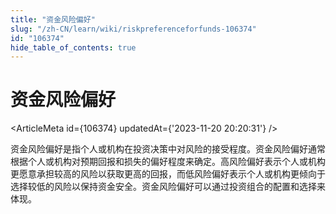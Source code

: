 ```yaml
---
title: "资金风险偏好"
slug: "/zh-CN/learn/wiki/riskpreferenceforfunds-106374"
id: "106374"
hide_table_of_contents: true
---
```



<Breadcrumbs current="资金风险偏好" />

# 资金风险偏好

<ArticleMeta id={106374} updatedAt={'2023-11-20 20:20:31'} />
<div className='border-solid border-b border-t-0 my-4 border-[var(--ifm-color-gray-300)]' />

资金风险偏好是指个人或机构在投资决策中对风险的接受程度。资金风险偏好通常根据个人或机构对预期回报和损失的偏好程度来确定。高风险偏好表示个人或机构更愿意承担较高的风险以获取更高的回报，而低风险偏好表示个人或机构更倾向于选择较低的风险以保持资金安全。资金风险偏好可以通过投资组合的配置和选择来体现。
